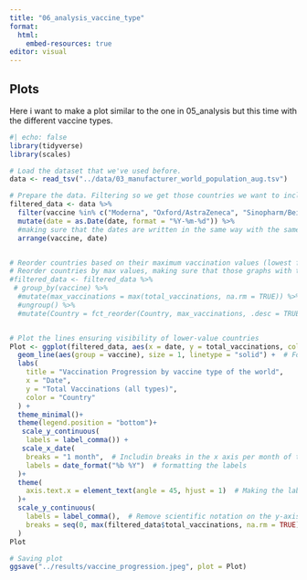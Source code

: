 ```yaml
---
title: "06_analysis_vaccine_type"
format:
  html:
    embed-resources: true
editor: visual
---
```


## Plots

Here i want to make a plot similar to the one in 05_analysis but this time with the different vaccine types.

```r
#| echo: false
library(tidyverse)
library(scales)

# Load the dataset that we've used before. 
data <- read_tsv("../data/03_manufacturer_world_population_aug.tsv")

# Prepare the data. Filtering so we get those countries we want to include in the plot. Making sure that they're somewhat near each other, so that it's possible to see them all, without some of the graphs becoming to small. 
filtered_data <- data %>%
  filter(vaccine %in% c("Moderna", "Oxford/AstraZeneca", "Sinopharm/Beijing", "Sputnik V")) %>% #Choosing the countries i want to include in the plot. 
  mutate(date = as.Date(date, format = "%Y-%m-%d")) %>% 
  #making sure that the dates are written in the same way with the same notation
  arrange(vaccine, date)


# Reorder countries based on their maximum vaccination values (lowest first )
# Reorder countries by max values, making sure that those graphs with the lowest values are visible
#filtered_data <- filtered_data %>%
 # group_by(vaccine) %>%
  #mutate(max_vaccinations = max(total_vaccinations, na.rm = TRUE)) %>%
  #ungroup() %>%
  #mutate(Country = fct_reorder(Country, max_vaccinations, .desc = TRUE))  


# Plot the lines ensuring visibility of lower-value countries
Plot <- ggplot(filtered_data, aes(x = date, y = total_vaccinations, color = vaccine)) +
  geom_line(aes(group = vaccine), size = 1, linetype = "solid") +  # Force grouping and solid lines
  labs(
    title = "Vaccination Progression by vaccine type of the world",
    x = "Date",
    y = "Total Vaccinations (all types)",
    color = "Country"
  ) +
  theme_minimal()+
  theme(legend.position = "bottom")+
   scale_y_continuous(
    labels = label_comma()) +
   scale_x_date(
    breaks = "1 month",  # Includin breaks in the x axis per month of the period
    labels = date_format("%b %Y")  # formatting the labels 
  )+
  theme(
    axis.text.x = element_text(angle = 45, hjust = 1)  # Making the labels on the x-axis stand with a 45° angle 
  )+
  scale_y_continuous(
    labels = label_comma(),  # Remove scientific notation on the y-axis
    breaks = seq(0, max(filtered_data$total_vaccinations, na.rm = TRUE), by = 20000000)  # Add breaks every 20 million 
  )
Plot

# Saving plot
ggsave("../results/vaccine_progression.jpeg", plot = Plot)
```
